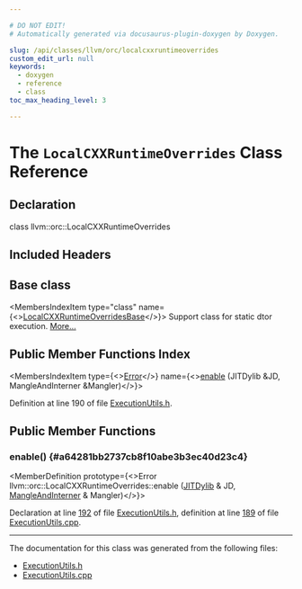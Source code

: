 ```yaml
---

# DO NOT EDIT!
# Automatically generated via docusaurus-plugin-doxygen by Doxygen.

slug: /api/classes/llvm/orc/localcxxruntimeoverrides
custom_edit_url: null
keywords:
  - doxygen
  - reference
  - class
toc_max_heading_level: 3

---
```





# The `LocalCXXRuntimeOverrides` Class Reference

<DoxygenPage pluginConfig={pluginConfig}>



## Declaration

<CodeBlock>class llvm::orc::LocalCXXRuntimeOverrides</CodeBlock>

## Included Headers

<IncludesList>
<IncludesListItem
  filePath="llvm/ExecutionEngine/Orc/ExecutionUtils.h"
  permalink="/docs/api/files/include/include/llvm/include/llvm/executionengine/include/llvm/executionengine/orc/executionutils-h"
  isLocal="true" />
</IncludesList>

## Base class

<MembersIndex>

<MembersIndexItem
  type="class"
  name={<><a href="/docs/api/classes/llvm/orc/localcxxruntimeoverridesbase">LocalCXXRuntimeOverridesBase</a></>}>
Support class for static dtor execution. <a href="/docs/api/classes/llvm/orc/localcxxruntimeoverridesbase/#details">More...</a>
</MembersIndexItem>

</MembersIndex>

## Public Member Functions Index

<MembersIndex>

<MembersIndexItem
  type={<><a href="/docs/api/classes/llvm/error">Error</a></>}
  name={<><a href="#a64281bb2737cb8f10abe3b3ec40d23c4">enable</a> (JITDylib &amp;JD, MangleAndInterner &amp;Mangler)</>}>
</MembersIndexItem>

</MembersIndex>


Definition at line 190 of file <a href="/docs/api/files/include/include/llvm/include/llvm/executionengine/include/llvm/executionengine/orc/executionutils-h">ExecutionUtils.h</a>.

<SectionDefinition>

## Public Member Functions

### enable() {#a64281bb2737cb8f10abe3b3ec40d23c4}

<MemberDefinition
  prototype={<>Error llvm::orc::LocalCXXRuntimeOverrides::enable (<a href="/docs/api/classes/llvm/orc/jitdylib">JITDylib</a> &amp; JD, <a href="/docs/api/classes/llvm/orc/mangleandinterner">MangleAndInterner</a> &amp; Mangler)</>}>

Declaration at line <a href="/docs/api/files/include/include/llvm/include/llvm/executionengine/include/llvm/executionengine/orc/executionutils-h/#l00192">192</a> of file <a href="/docs/api/files/include/include/llvm/include/llvm/executionengine/include/llvm/executionengine/orc/executionutils-h">ExecutionUtils.h</a>, definition at line <a href="/docs/api/files/lib/lib/executionengine/lib/executionengine/orc/executionutils-cpp/#l00189">189</a> of file <a href="/docs/api/files/lib/lib/executionengine/lib/executionengine/orc/executionutils-cpp">ExecutionUtils.cpp</a>.
</MemberDefinition>

</SectionDefinition>

<hr/>

The documentation for this class was generated from the following files:

<ul>
<li><a href="/docs/api/files/include/include/llvm/include/llvm/executionengine/include/llvm/executionengine/orc/executionutils-h">ExecutionUtils.h</a></li>
<li><a href="/docs/api/files/lib/lib/executionengine/lib/executionengine/orc/executionutils-cpp">ExecutionUtils.cpp</a></li>
</ul>

</DoxygenPage>
